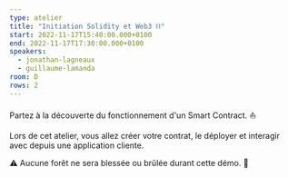 ```yaml
---
type: atelier
title: "Initiation Solidity et Web3 ⛓"
start: 2022-11-17T15:40:00.000+0100
end: 2022-11-17T17:30:00.000+0100
speakers:
  - jonathan-lagneaux
  - guillaume-lamanda
room: D
rows: 2
---
```


Partez à la découverte du fonctionnement d'un Smart Contract. ⛵️

Lors de cet atelier, vous allez créer votre contrat, le déployer et interagir
avec depuis une application cliente.

⚠️ Aucune forêt ne sera blessée ou brûlée durant cette démo. 🌳

